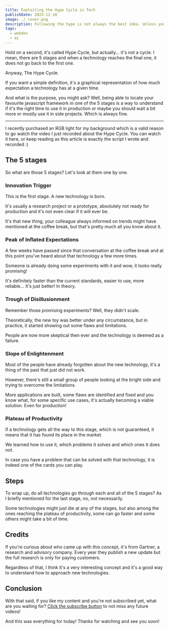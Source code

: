 ```yaml
---
title: Exploiting the Hype Cycle in Tech
publishDate: 2023-12-18
image: ./_cover.png
description: Following the hype is not always the best idea. Unless you know how to analyze and understand it.
tags:
  - webdev
  - ai
---
```



Hold on a second, it's called Hype Cycle, but actually... it's not a cycle. I mean, there are 5 stages and when a technology reaches the final one, it does not go back to the first one.

Anyway, The Hype Cycle.

If you want a simple definition, it's a graphical representation of how much expectation a technology has at a given time.

And what is the purpose, you might ask? Well, being able to locate your favourite javascript framework in one of the 5 stages is a way to understand if it's the right time to use it in production or maybe you should wait a bit more or mostly use it in side projects. Which is always fine.

---

I recently purchased an RGB light for my background which is a valid reason to go watch the video I just recorded about the Hype Cycle. You can watch it here, or keep reading as this article is exactly the script I wrote and recorded :)

<YouTube id="KwlJnW9Femo" />

## The 5 stages

So what are those 5 stages? Let's look at them one by one.

### Innovation Trigger

This is the first stage. A new technology is born.

It's usually a research project or a prototype, absolutely not ready for production and it's not even clear if it will ever be.

It's that new thing, your colleague always informed on trends might have mentioned at the coffee break, but that's pretty much all you know about it.

### Peak of Inflated Expectations

A few weeks have passed since that conversation at the coffee break and at this point you've heard about that technology a few more times.

Someone is already doing some experiments with it and wow, it looks really promising!

It's definitely faster than the current standards, easier to use, more reliable... it's just better! In theory.

### Trough of Disillusionment

Remember those promising experiments? Well, they didn't scale.

Theoretically, the new toy was better under any circumstance, but in practice, it started showing out some flaws and limitations.

People are now more skeptical then ever and the technology is deemed as a failure.

### Slope of Enlightenment

Most of the people have already forgotten about the new technology, it's a thing of the past that just did not work.

However, there's still a small group of people looking at the bright side and trying to overcome the limitations.

More applications are built, some flaws are identified and fixed and you know what, for some specific use cases, it's actually becoming a viable solution. Even for production!

### Plateau of Productivity

If a technology gets all the way to this stage, which is not guaranteed, it means that it has found its place in the market.

We learned how to use it, which problems it solves and which ones it does not.

In case you have a problem that can be solved with that technology, it is indeed one of the cards you can play.

## Steps

To wrap up, do all technologies go through each and all of the 5 stages? As I briefly mentioned for the last stage, no, not necessarily.

Some technologies might just die at any of the stages, but also among the ones reaching the plateau of productivity, some can go faster and some others might take a bit of time.

## Credits

If you're curious about who came up with this concept, it's from Gartner, a research and advisory company. Every year they publish a new update but the full research is only for paying customers.

Regardless of that, I think it's a very interesting concept and it's a good way to understand how to approach new technologies.

## Conclusion

With that said, if you like my content and you're not subscribed yet, what are you waiting for? [Click the subscribe button](https://www.youtube.com/@DevLeonardo?sub_confirmation=1) to not miss any future videos!

And this was everything for today! Thanks for watching and see you soon!
